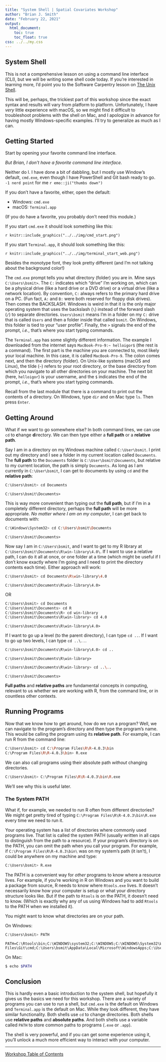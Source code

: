 ```yaml
---
title: "System Shell | Spatial Covariates Workshop"
author: "Brian J. Smith"
date: "February 22, 2021"
output: 
  html_document:
    toc: true
    toc_float: true
css: ../../my.css
---
```


## System Shell

This is not a comprehensive lesson on using a command line interface (CLI), but we will be writing some shell code today. If you're interested in learning more, I'd point you to the Software Carpentry lesson on [The Unix Shell](https://swcarpentry.github.io/shell-novice/).

This will be, perhaps, the trickiest part of this workshop since the exact syntax and results will vary from platform to platform. Unfortunately, I have *very* little experience with macOS, so we might find it difficult to troubleshoot problems with the shell on Mac, and I apologize in advance for having mostly Windows-specific examples. I'll try to generalize as much as I can.

## Getting Started

Start by opening your favorite command line interface.

*But Brian, I don't have a favorite command line interface.*

Neither do I. I have done a bit of dabbling, but I mostly use Window's default, `cmd.exe`, even though I have PowerShell and Git bash ready to go. `-1 nerd point` for me `r emo::ji("thumbs down")`

If you don't have a favorite, either, open the default:  

  * Windows: `cmd.exe`
  * macOS: `Terminal.app`
  
(If you do have a favorite, you probably don't need this module.)
  
If you start `cmd.exe` it should look something like this:

`r knitr::include_graphics("../../img/cmd_start.png")`

If you start `Terminal.app`, it should look something like this:

`r knitr::include_graphics("../../img/terminal_start_web.png")`

Besides the monotype font, they look pretty different (and I'm not talking about the background color!) 

The `cmd.exe` prompt tells you what directory (folder) you are in. Mine says `C:\Users\bsmit>`. The `C:` indicates which "drive" I'm working on, which can be a physical drive (like a hard drive or a DVD drive) or a virtual drive (like a network location). By convention, `C:` always refers to the primary hard drive on a PC. (Fun fact, `A:` and `B:` were both reserved for floppy disk drives). Then comes the BACKSLASH. Windows is weird in that it is the only major operating system that uses the backslash (`\`) instead of the forward slash (`/`) to separate directories. `Users\bsmit` means I'm in a folder on my `C:` drive that is called `Users` and then a folder inside that called `bsmit`. On Windows, this folder is tied to your "user profile". Finally, the `>` signals the end of the prompt, *i.e.*, that's where you start typing commands.

The `Terminal.app` has some slightly different information. The example I downloaded from the internet says `MacBook-Pro-9:~ helloigor$` (the rest is a command). The first part is the machine you are connected to, most likely your local machine. In this case, it is called `MacBook-Pro-9`. The colon comes next, and then the directory (folder). On Unix-like systems (macOS and Linux), the tilde (`~`) refers to your root directory, or the base directory from which you navigate to all other directories on your machine. The next bit (here, `helloigor`) is your username, and the `$` indicates the end of the prompt, *i.e.*, that's where you start typing commands.

Recall from the last module that there is a command to print out the contents of a directory. On Windows, type `dir` and on Mac type `ls`. Then press `Enter`.

## Getting Around

What if we want to go somewhere else? In both command lines, we can use `cd` to **c**hange **d**irectory. We can then type either a **full path** or a **relative path**.

Say I am in a directory on my Windows machine called `C:\User\bsmit`. I print out my directory and I see a folder in my current location called `Documents`. The **full path** to the `Documents` folder is `C:\User\bsmit\Documents`, but relative to my current location, the path is simply `Documents`. As long as I am currently in `C:\User\bsmit`, I can get to documents by using `cd` and the **relative path**:

```bash
C:\Users\bsmit> cd Documents
```

```
C:\Users\bsmit\Documents>
```

This is way more convenient than typing out the **full path**, but if I'm in a completely different directory, perhaps the **full path** will be more appropriate. *No matter where I am on my computer*, I can get back to documents with:

```bash
C:\Windows\System32> cd C:\Users\bsmit\Documents
```
```
C:\Users\bsmit\Documents>
```

Now say I am in `C:\Users\bsmit`, and I want to get to my R library at `C:\Users\bsmit\Documents\R\win-library\4.0\`. If I want to use a relative path, I can do it all at once, or one folder at a time (which might be useful if I don't know exactly where I'm going and I need to print the directory contents each time). Either approach will work:

```bash
C:\Users\bsmit> cd Documents\R\win-library\4.0
```

```
C:\Users\bsmit\Documents\R\win-library\4.0>
```

OR

```bash
C:\Users\bsmit> cd Documents
C:\Users\bsmit\Documents> cd R
C:\Users\bsmit\Documents\R> cd win-library
C:\Users\bsmit\Documents\R\win-library> cd 4.0
```

```
C:\Users\bsmit\Documents\R\win-library\4.0>
```

If I want to go up a level (to the parent directory), I can type `cd ..`. If I want to go up two levels, I can type `cd ..\..`.

```bash
C:\Users\bsmit\Documents\R\win-library\4.0> cd ..
```

```
C:\Users\bsmit\Documents\R\win-library>
```

```bash
C:\Users\bsmit\Documents\R\win-library> cd ..\..
```

```
C:\Users\bsmit\Documents>
```

**Full paths** and **relative paths** are fundamental concepts in computing, relevant to us whether we are working with R, from the command line, or in countless other contexts.

## Running Programs

Now that we know how to get around, how do we run a program? Well, we can navigate to the program's directory and then type the program's name. This would be calling the program using its **relative path**. For example, I can run R from the command line:

```bash
C:\Users\bsmit> cd C:\Program Files\R\R-4.0.3\bin
C:\Program Files\R\R-4.0.3\bin> R.exe
```

We can also call programs using their absolute path *without* changing directories.

```bash
C:\Users\bsmit> C:\Program Files\R\R-4.0.3\bin\R.exe
```

We'll see why this is useful later.

### The System PATH

What if, for example, we needed to run R often from different directories? We might get pretty tired of typing `C:\Program Files\R\R-4.0.3\bin\R.exe` every time we need to run it.

Your operating system has a list of directories where commonly used programs live. That list is called the system PATH (usually written in all caps to distinguish from the path to a resource). If your program's directory is on the PATH, you can omit the path when you call your program. For example, if `C:\Program Files\R\R-4.0.3\bin\` was on my system's path (it isn't), I could be anywhere on my machine and type:

```bash
C:\Users\bsmit> R.exe
```

The PATH is a convenient way for *other* programs to know where a resource lives. For example, if you're working in R on Windows and you want to build a package from source, R needs to know where `Rtools.exe` lives. It doesn't necessarily know how your computer is setup or what your directory structure looks like. But if the path to `Rtools` is on the PATH, it doesn't need to know. (Which is exactly why any of us using Windows had to add `Rtools` to the PATH when we installed it).

You might want to know what directories are on your path. 

On Windows: 

```bash
C:\Users\bsmit> PATH
```

```
PATH=C:\Rtools\bin;C:\WINDOWS\system32;C:\WINDOWS;C:\WINDOWS\System32\Wbem;C:\WINDOWS\System32\WindowsPowerShell\v1.0\;C:\WINDOWS\System32\OpenSSH\;C:\Program Files\Git\cmd;C:\Users\bsmit\AppData\Local\Microsoft\WindowsApps;C:\Users\bsmit\AppData\Roaming\TinyTeX\bin\win32;C:\Hugo\bin;
```

On Mac:

```bash
$ echo $PATH
```

## Conclusion

This is hardly even a basic introduction to the system shell, but hopefully it gives us the basics we need for this workshop. There are a variety of programs you can use to run a shell, but `cmd.exe` is the default on Windows and `Terminal.app` is the default on Mac. While they look different, they have similar functionality. Both shells use `cd` to change directories. Both shells use **relative paths** and **absolute paths**. And both shells use a variable called `PATH` to store common paths to programs (`.exe` or `.app`).

The shell is very powerful, and if you can get some experience using it, you'll unlock a much more efficient way to interact with your computer.

---

<a href = "../../index.html" class = "workshop-home">Workshop Table of Contents</a>

